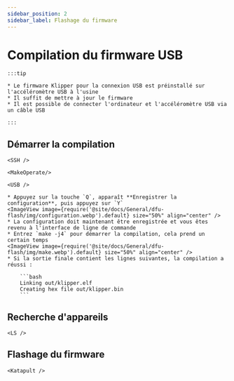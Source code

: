 ```yaml
---
sidebar_position: 2
sidebar_label: Flashage du firmware
---
```




# Compilation du firmware USB

    :::tip

    * Le firmware Klipper pour la connexion USB est préinstallé sur l'accéléromètre USB à l'usine
    * Il suffit de mettre à jour le firmware
    * Il est possible de connecter l'ordinateur et l'accéléromètre USB via un câble USB

    :::

## Démarrer la compilation

    <SSH />

    <MakeOperate/>

    <USB />

    * Appuyez sur la touche `Q`, apparaît **Enregistrer la configuration**, puis appuyez sur `Y`
    <ImageView image={require('@site/docs/General/dfu-flash/img/configuration.webp').default} size="50%" align="center" />
    * La configuration doit maintenant être enregistrée et vous êtes revenu à l'interface de ligne de commande
    * Entrez `make -j4` pour démarrer la compilation, cela prend un certain temps
    <ImageView image={require('@site/docs/General/dfu-flash/img/make.webp').default} size="50%" align="center" />
    * Si la sortie finale contient les lignes suivantes, la compilation a réussi :

        ```bash
        Linking out/klipper.elf
        Creating hex file out/klipper.bin
        ```

## Recherche d'appareils

    <LS />


## Flashage du firmware
    <Katapult />
